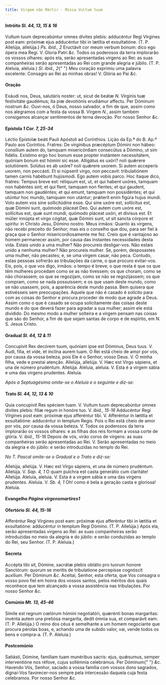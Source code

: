 ```yaml
---
title: Virgem não Mártir - Missa Vultum tuum
---
```


<h4 class="text-center">
  Intróito <em>Sl. 44, 13, 15 & 16</em>
</h4>
<div class="grid grid-cols-2 gap-5">
  <span class="text-justify">
    Vultum tuum deprecabúntur omnes dívites plebis: adducéntur Regi Vírgines
    post eam: próximæ ejus adducéntur tibi in lætítia et exsultatióne. (T. P.
    Allelúja, allelúja.) <em>Ps. ibid., 2</em> Eructávit cor meum verbum bonum:
    dico ego ópera mea Regi. V. Gloria Patri <em>&c.</em>
  </span>
  <span class="text-justify">
    Todos os poderosos da terra implorarão os vossos olhares: após ela, serão
    apresentadas virgens ao Rei: as suas companheiras serão apresentadas ao Rei
    com grande alegria e júbilo. (T. P. Aleluia, aleluia.) <em>Sl. ibid., 2</em>{" "}
    Meu coração exprimiu uma palavra excelente: Consagro ao Rei as minhas obras!
    V. Glória ao Pai <em>&c.</em>
  </span>
</div>

<h4 class="text-center">Oração</h4>
<div class="grid grid-cols-2 gap-5">
  <span class="text-justify">
    Exáudi nos, Deus, salutáris noster: ut, sicut de beátæ <em>N. </em>
    Vírginis tuæ festivitáte gaudémus; ita piæ devotiónis erudiámur affectu. Per
    Dóminum nostrum <em>&c.</em>
  </span>
  <span class="text-justify">
    Ouvi-nos, ó Deus, nosso salvador, a fim de que, assim como nos alegramos com
    a festa da vossa B. Virgem <em>N.</em>, assim também consigamos alcançar
    sentimentos de terna devoção. Por nosso Senhor <em>&c.</em>
  </span>
</div>

<h4 class="text-center">
  Epístola <em>1 Cor. 7, 25-34</em>
</h4>
<div class="grid grid-cols-2 gap-5">
  <span class="text-justify">
    Léctio Epístolæ beáti Pauli Apóstoli ad Corínthios.
  </span>
  <span class="text-justify">
    Lição da Ep.ª do B. Ap.º Paulo aos Coríntios.
  </span>
  <span class="text-justify">
    Fratres: De virgínibus præcéptum Dómini non hábeo: consílium autem do,
    tamquam misericórdiam consecútus a Dómino, ut sim fidélis. Exístimo ergo hoc
    bonum esse propter instántem necessitátem, quóniam bonum est hómini sic
    esse. Alligátus es uxóri? noli quǽrere solutiónem. Solútus es ab uxóre? noli
    quǽrere uxorem. Si autem acceperis uxorem, non peccásti. Et si núpserit
    virgo, non peccavit: tribulatiónem tamen carnis habébunt hujúsmodi. Ego
    autem vobis parco. Hoc ítaque dico, fratres: Tempus breve est: réliquum est,
    ut, et qui habent uxóres, tamquam non habéntes sint; et qui flent, tamquam
    non flentes; et qui gaudent, tamquam non gaudéntes; et qui emunt, tamquam
    non possidéntes; et qui utúntur hoc mundo, tamquam non utántur; prǽterít
    enim figúra hujus mundi. Volo autem vos sine sollicitúdine esse. Qui sine
    uxóre est, sollícitus est, quæ Dómini sunt, quómodo pláceat Deo. Qui autem
    cum uxóre est, sollícitus est, quæ sunt mundi, quómodo pláceat uxóri, et
    divísus est. Et múlier innúpta et virgo cógitat, quæ Dómini sunt, ut sit
    sancta córpore et spíritu: in Christo Jesu, Dómino nostro.
  </span>
  <span class="text-justify">
    Meus irmãos: Quanto às virgens, não recebi preceito do Senhor; mas eis o
    conselho que dou, para ser fiel à graça que o Senhor misericordiosamente me
    fez. Creio que é vantajoso ao homem permanecer assim, por causa das
    instantes necessidades desta vida. Estais unido a uma mulher? Não procureis
    desligar-vos. Não estais unido a nenhuma mulher? Não procureis mulher. Se,
    porém, desposastes uma mulher, não pecastes; e, se uma virgem casar, não
    peca. Contudo, estas pessoas sofrerão as tribulações da carne, o que procuro
    evitar-vos. Eis, pois, o que vos digo, irmãos: o tempo é breve; o que resta
    é que os que têm mulheres procedam como se as não tivessem; os que choram,
    como se não chorassem; os que se regozijam, como se não se regozijassem; os
    que compram, como se nada possuíssem; e os que usam deste mundo, como se não
    usassem, pois, a aparência deste mundo passa. Bem quisera que estivésseis
    sem preocupações. Aquele que não é casado é solícito para com as coisas do
    Senhor e procura proceder de modo que agrade a Deus. Assim como o que é
    casado se ocupa solicitamente das coisas deste mundo e do que deverá fazer
    para agradar a sua mulher; assim ele está dividido. Do mesmo modo a mulher
    solteira e a virgem pensam nas coisas que são do Senhor, a fim de que sejam
    santas de corpo e de espírito, em N. S. Jesus Cristo.
  </span>
</div>

<h4 class="text-center">
  Gradual <em>Sl. 44, 12 & 11</em>
</h4>
<div class="grid grid-cols-2 gap-5">
  <span class="text-justify">
    Concupívit Rex decórem tuum, quóniam ipse est Dóminus, Deus tuus. V. Audi,
    fília, et vide, et inclína aurem tuam.
  </span>
  <span class="text-justify">
    O Rei está cheio de amor por vós, por causa da vossa beleza, pois Ele é o
    Senhor, vosso Deus. V. Ó minha filha, vede e prestai atenção.
  </span>
  <span class="text-justify">
    Allelúja, allelúja. V. Hæc est Virgo sápiens, et una de número prudéntum.
    Allelúja.
  </span>
  <span class="text-justify">
    Aleluia, aleluia. V. Esta é a virgem sábia e uma das virgens prudentes.
    Aleluia.
  </span>
</div>

<em>Após a Septuagésima omite-se o Aleluia e o seguinte e diz-se:</em>

<h4 class="text-center">
  Trato <em>Sl. 44, 12, 13 & 10</em>
</h4>
<div class="grid grid-cols-2 gap-5">
  <span class="text-justify">
    Quia concupívit Rex spéciem tuam. V. Vultum tuum deprecabúntur omnes divites
    plebis: fíliæ regum in honóre tuo. V. <em>ibid., 15-16</em> Adducéntur Regi
    Vírgines post eam: próximæ ejus afferéntur tibi. V. Afferéntur in lætítia et
    exsultatióne: adducéntur in templum Regis.
  </span>
  <span class="text-justify">
    Pois o Rei está cheio de amor por vós, por causa da vossa beleza. V. Todos
    os poderosos da terra implorarão os vossos olhares: e as filhas dos reis
    formam a vossa corte de glória. V. <em>ibid., 15-16</em> Depois de vós,
    virão coros de virgens: as suas companheiras serão apresentadas ao Rei. V.
    Serão apresentadas no meio da alegria e do júbilo: e serão introduzidas no
    templo do Rei.
  </span>
</div>

<em>No T. Pascal omite-se o Gradual e o Trato e diz-se:</em>

<div class="grid grid-cols-2 gap-5">
  <span class="text-justify">
    Allelúja, allelúja. V. Hæc est Virgo sápiens, et una de número prudéntum.
    Allelúja. V. <em>Sap. 4, 1</em> O quam pulchra est casta generátio cum
    claritáte! Allelúja.
  </span>
  <span class="text-justify">
    Aleluia, aleluia. V. Esta é a virgem sábia e uma das virgens prudentes.
    Aleluia. V. <em>Sb. 4, 1</em> Oh! como é bela a geração casta e gloriosa!
    Aleluia.
  </span>
</div>

<h4 class="text-center">
  Evangelho <em>Página virgensmartires1</em>
</h4>

<h4 class="text-center">
  Ofertório <em>Sl. 44, 15-16</em>
</h4>
<div class="grid grid-cols-2 gap-5">
  <span class="text-justify">
    Afferéntur Regi Vírgines post eam: próximæ ejus afferéntur tibi in lætítia
    et exsultatióne: adducéntur in templum Regi Dómino. (T. P. Allelúja.)
  </span>
  <span class="text-justify">
    Após ela, serão apresentadas virgens ao Rei: as suas companheiras serão
    introduzidas no meio da alegria e do júbilo: e serão conduzidas ao templo do
    Rei, seu Senhor. (T. P. Aleluia.)
  </span>
</div>

<h4 class="text-center">Secreta</h4>
<div class="grid grid-cols-2 gap-5">
  <span class="text-justify">
    Accépta tibi sit, Dómine, sacrátæ plebis oblátio pro tuorum honore
    Sanctórum: quorum se meritis de tribulatione percepísse cognóscit auxílium.
    Per Dóminum <em>&c.</em>
  </span>
  <span class="text-justify">
    Aceitai, Senhor, esta oferta, que Vos consagra o vosso povo fiel em honra
    dos vossos santos, pelos méritos dos quais reconhece que tem alcançado a
    vossa assistência nas tribulações. Por nosso Senhor <em>&c.</em>
  </span>
</div>

<h4 class="text-center">
  Comúnio <em>Mt. 13, 45-46</em>
</h4>
<div class="grid grid-cols-2 gap-5">
  <span class="text-justify">
    Símile est regnum cœlórum hómini negotiatóri, quærénti bonas margarítas:
    invénta autem una pretiósa margaríta, dedit ómnia sua, et comparávit eam.
    (T. P. Allelúja.)
  </span>
  <span class="text-justify">
    O reino dos céus é semelhante a um homem negociante que procura pérolas
    boas, e, achando uma de subido valor, vai, vende todos os bens e compra-a.
    (T. P. Aleluia.)
  </span>
</div>

<h4 class="text-center">Postcomúnio</h4>
<div class="grid grid-cols-2 gap-5">
  <span class="text-justify">
    Satiásti, Dómine, famíliam tuam munéribus sacris: ejus, quǽsumus, semper
    interventióne nos réfove, cujus sollémnia celebrámus. Per Dóminum{" "}
    <em>&c.</em>
  </span>
  <span class="text-justify">
    Havendo Vós, Senhor, saciado a vossa família com vossos dons sagrados,
    dignai-Vos favorecer-nos sempre pela intercessão daquela cuja festa
    celebramos. Por nosso Senhor <em>&c.</em>
  </span>
</div>

